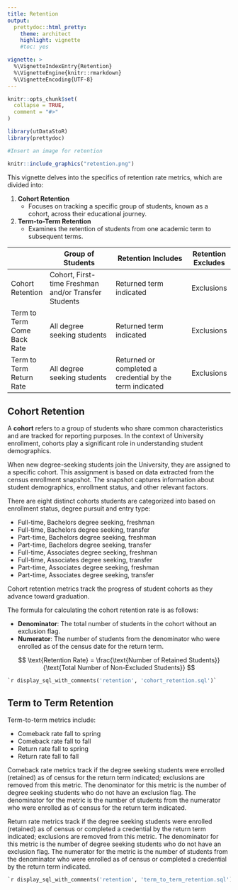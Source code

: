 ```yaml
---
title: Retention
output: 
  prettydoc::html_pretty:
    theme: architect
    highlight: vignette
    #toc: yes

vignette: >
  %\VignetteIndexEntry{Retention}
  %\VignetteEngine{knitr::rmarkdown}
  %\VignetteEncoding{UTF-8}
---
```


```r
knitr::opts_chunk$set(
  collapse = TRUE,
  comment = "#>"
)
```

```r
library(utDataStoR)
library(prettydoc)
```


```r
#Insert an image for retention

knitr::include_graphics("retention.png")
```

This vignette delves into the specifics of retention rate metrics, which are divided into:

1. **Cohort Retention**
   - Focuses on tracking a specific group of students, known as a cohort, across their educational journey.
2. **Term-to-Term Retention**
   - Examines the retention of students from one academic term to subsequent terms.


|                  | Group of Students                                    | Retention Includes                                           | Retention Excludes |
| ---------------- | ---------------------------------------------------- | ------------------------------------------------------------ | ------------------ |
| Cohort Retention | Cohort, First-time Freshman and/or Transfer Students | Returned term indicated                              | Exclusions         |
| Term to Term Come Back Rate   | All degree seeking students                          | Returned term indicated                              | Exclusions         |
| Term to Term Return Rate      | All degree seeking students                          | Returned or completed a credential by the term indicated | Exclusions         |


## Cohort Retention

A **cohort** refers to a group of students who share common characteristics and are tracked for reporting purposes. In the context of University enrollment, cohorts play a significant role in understanding student demographics.

When new degree-seeking students join the University, they are assigned to a specific cohort. This assignment is based on data extracted from the census enrollment snapshot. The snapshot captures information about student demographics, enrollment status, and other relevant factors.

There are eight distinct cohorts students are categorized into based on enrollment status, degree pursuit and entry type:  

- Full-time, Bachelors degree seeking, freshman
- Full-time, Bachelors degree seeking, transfer
- Part-time, Bachelors degree seeking, freshman
- Part-time, Bachelors degree seeking, transfer
- Full-time, Associates degree seeking, freshman
- Full-time, Associates degree seeking, transfer
- Part-time, Associates degree seeking, freshman
- Part-time, Associates degree seeking, transfer

Cohort retention metrics track the progress of student cohorts as they advance toward graduation. 

The formula for calculating the cohort retention rate is as follows:

- **Denominator**: The total number of students in the cohort without an exclusion flag.
- **Numerator**: The number of students from the denominator who were enrolled as of the census date for the return term.

$$ \text{Retention Rate} = \frac{\text{Number of Retained Students}}{\text{Total Number of Non-Excluded Students}} $$
```sql
`r display_sql_with_comments('retention', 'cohort_retention.sql')`
```

## Term to Term Retention 

Term-to-term metrics include:

- Comeback rate fall to spring
- Comeback rate fall to fall
- Return rate fall to spring
- Return rate fall to fall

Comeback rate metrics track if the degree seeking students were enrolled (retained) as of census for the return term indicated; exclusions are removed from this metric. The denominator for this metric is the number of degree seeking students who do not have an exclusion flag. The denominator for the metric is the number of students from the numerator who were enrolled as of census for the return term indicated.

Return rate metrics track if the degree seeking students were enrolled (retained) as of census or completed a credential by the return term indicated; exclusions are removed from this metric. The denominator for this metric is the number of degree seeking students who do not have an exclusion flag. The numerator for the metric is the number of students from the denominator who were enrolled as of census or completed a credential by the return term indicated.

```sql
`r display_sql_with_comments('retention', 'term_to_term_retention.sql')`
```
